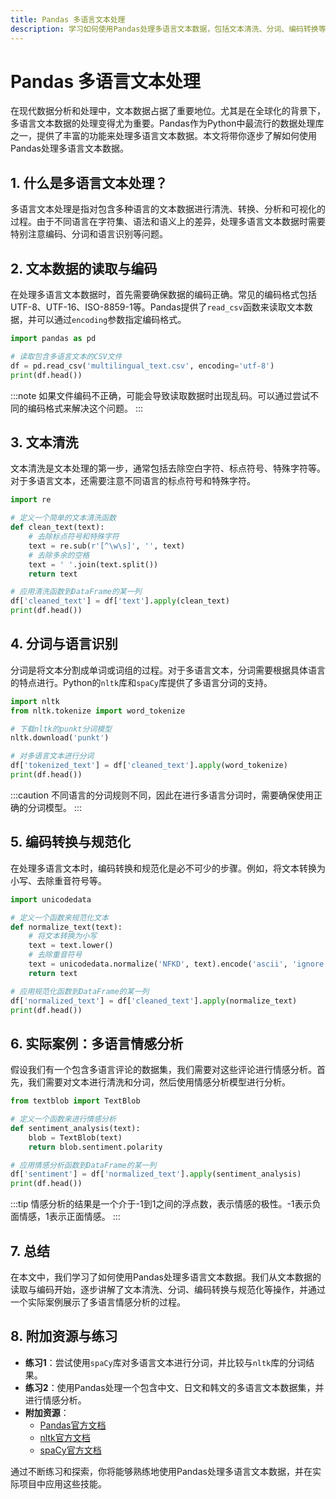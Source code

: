 ```yaml
---
title: Pandas 多语言文本处理
description: 学习如何使用Pandas处理多语言文本数据，包括文本清洗、分词、编码转换等操作。
---
```


# Pandas 多语言文本处理

在现代数据分析和处理中，文本数据占据了重要地位。尤其是在全球化的背景下，多语言文本数据的处理变得尤为重要。Pandas作为Python中最流行的数据处理库之一，提供了丰富的功能来处理多语言文本数据。本文将带你逐步了解如何使用Pandas处理多语言文本数据。

## 1. 什么是多语言文本处理？

多语言文本处理是指对包含多种语言的文本数据进行清洗、转换、分析和可视化的过程。由于不同语言在字符集、语法和语义上的差异，处理多语言文本数据时需要特别注意编码、分词和语言识别等问题。

## 2. 文本数据的读取与编码

在处理多语言文本数据时，首先需要确保数据的编码正确。常见的编码格式包括UTF-8、UTF-16、ISO-8859-1等。Pandas提供了`read_csv`函数来读取文本数据，并可以通过`encoding`参数指定编码格式。

```python
import pandas as pd

# 读取包含多语言文本的CSV文件
df = pd.read_csv('multilingual_text.csv', encoding='utf-8')
print(df.head())
```

:::note
如果文件编码不正确，可能会导致读取数据时出现乱码。可以通过尝试不同的编码格式来解决这个问题。
:::

## 3. 文本清洗

文本清洗是文本处理的第一步，通常包括去除空白字符、标点符号、特殊字符等。对于多语言文本，还需要注意不同语言的标点符号和特殊字符。

```python
import re

# 定义一个简单的文本清洗函数
def clean_text(text):
    # 去除标点符号和特殊字符
    text = re.sub(r'[^\w\s]', '', text)
    # 去除多余的空格
    text = ' '.join(text.split())
    return text

# 应用清洗函数到DataFrame的某一列
df['cleaned_text'] = df['text'].apply(clean_text)
print(df.head())
```

## 4. 分词与语言识别

分词是将文本分割成单词或词组的过程。对于多语言文本，分词需要根据具体语言的特点进行。Python的`nltk`库和`spaCy`库提供了多语言分词的支持。

```python
import nltk
from nltk.tokenize import word_tokenize

# 下载nltk的punkt分词模型
nltk.download('punkt')

# 对多语言文本进行分词
df['tokenized_text'] = df['cleaned_text'].apply(word_tokenize)
print(df.head())
```

:::caution
不同语言的分词规则不同，因此在进行多语言分词时，需要确保使用正确的分词模型。
:::

## 5. 编码转换与规范化

在处理多语言文本时，编码转换和规范化是必不可少的步骤。例如，将文本转换为小写、去除重音符号等。

```python
import unicodedata

# 定义一个函数来规范化文本
def normalize_text(text):
    # 将文本转换为小写
    text = text.lower()
    # 去除重音符号
    text = unicodedata.normalize('NFKD', text).encode('ascii', 'ignore').decode('utf-8')
    return text

# 应用规范化函数到DataFrame的某一列
df['normalized_text'] = df['cleaned_text'].apply(normalize_text)
print(df.head())
```

## 6. 实际案例：多语言情感分析

假设我们有一个包含多语言评论的数据集，我们需要对这些评论进行情感分析。首先，我们需要对文本进行清洗和分词，然后使用情感分析模型进行分析。

```python
from textblob import TextBlob

# 定义一个函数来进行情感分析
def sentiment_analysis(text):
    blob = TextBlob(text)
    return blob.sentiment.polarity

# 应用情感分析函数到DataFrame的某一列
df['sentiment'] = df['normalized_text'].apply(sentiment_analysis)
print(df.head())
```

:::tip
情感分析的结果是一个介于-1到1之间的浮点数，表示情感的极性。-1表示负面情感，1表示正面情感。
:::

## 7. 总结

在本文中，我们学习了如何使用Pandas处理多语言文本数据。我们从文本数据的读取与编码开始，逐步讲解了文本清洗、分词、编码转换与规范化等操作，并通过一个实际案例展示了多语言情感分析的过程。

## 8. 附加资源与练习

- **练习1**：尝试使用`spaCy`库对多语言文本进行分词，并比较与`nltk`库的分词结果。
- **练习2**：使用Pandas处理一个包含中文、日文和韩文的多语言文本数据集，并进行情感分析。
- **附加资源**：
  - [Pandas官方文档](https://pandas.pydata.org/pandas-docs/stable/)
  - [nltk官方文档](https://www.nltk.org/)
  - [spaCy官方文档](https://spacy.io/)

通过不断练习和探索，你将能够熟练地使用Pandas处理多语言文本数据，并在实际项目中应用这些技能。